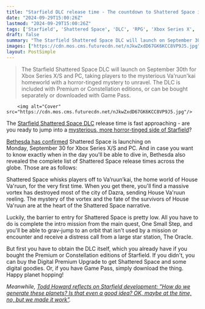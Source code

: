 ```yaml
---
title: "Starfield DLC release time - The countdown to Shattered Space is on, here's when it unlocks in your region"
date: "2024-09-29T15:00:26Z"
lastmod: "2024-09-29T15:00:26Z"
tags: ['Starfield', 'Shattered Space', 'DLC', 'RPG', 'Xbox Series X', 'Xbox Series S', 'PC', 'Bethesda', 'Space', 'Horror', 'Mystery']
draft: false
summary: "The Starfield Shattered Space DLC will launch on September 30th for Xbox Series X/S and PC, taking players to the mysterious Va'ruun'kai homeworld with a horror-tinged mystery to unravel.  The DLC is included with Premium or Constellation editions, or can be bought separately or downloaded with Game Pass."
images: ["https://cdn.mos.cms.futurecdn.net/nJkwZxdD67GK6KCC8VP9J5.jpg"]
layout: PostSimple
---
```

> The Starfield Shattered Space DLC will launch on September 30th for Xbox Series X/S and PC, taking players to the mysterious Va'ruun'kai homeworld with a horror-tinged mystery to unravel.  The DLC is included with Premium or Constellation editions, or can be bought separately or downloaded with Game Pass.


        <img alt="Cover" src="https://cdn.mos.cms.futurecdn.net/nJkwZxdD67GK6KCC8VP9J5.jpg"/>
        
The [Starfield Shattered Space DLC](https://www.gamesradar.com/games/rpg/starfield-shattered-space/) release time is fast approaching - are you ready to jump into a [mysterious, more horror-tinged side of Starfield](https://www.gamesradar.com/games/rpg/starfield-shattered-space-will-lean-into-mystery-and-horror-in-a-hand-crafted-world-because-bethesda-wants-to-remind-us-that-space-is-scary/)?

[Bethesda has confirmed](https://bethesda.net/en/game/starfield/article/7fHSb8gfxJEE9UZLBkfKWg/prepare-for-the-launch-of-shattered-space) Shattered Space is launching on Monday, September 30 for Xbox Series X/S and PC. And in case you want to know exactly when in the day you'll be able to dive in, Bethesda also revealed the complete list of Shattered Space release times across the globe. Those are as follows:



Shattered Space whisks players off to Va’ruun’kai, the home world of House Va'ruun, for the very first time. When you get there, you'll find a massive vortex has destroyed most of the city of Dazra, sending House Va'ruun reeling. The mystery of the vortex and the fate of the survivors of House Va'ruun are at the heart of the Shattered Space narrative.

Luckily, the barrier to entry for Shattered Space is pretty low. All you have to do is complete the intro mission from the main quest, One Small Step, and you'll be able to grav-jump to an orbit that isn't used by a mission or encounter and receive a distress call from a large star station, The Oracle.

But first you have to obtain the DLC itself, which you already have if you bought the Premium or Constellation editions of Starfield. If you didn't, you can buy the Digital Premium Upgrade to get Shattered Space and some digital goodies. Or, if you have Game Pass, simply download the thing. Happy planet hopping!

*Meanwhile, *[<em>Todd Howard reflects on Starfield development: "How do we generate these planets? Is that even a good idea? OK, maybe at the time, no, but we made it work"</em>](https://www.gamesradar.com/games/open-world/todd-howard-reflects-on-starfield-development-how-do-we-generate-these-planets-is-that-even-a-good-idea-ok-maybe-at-the-time-no-but-we-made-it-work/)*.*
        